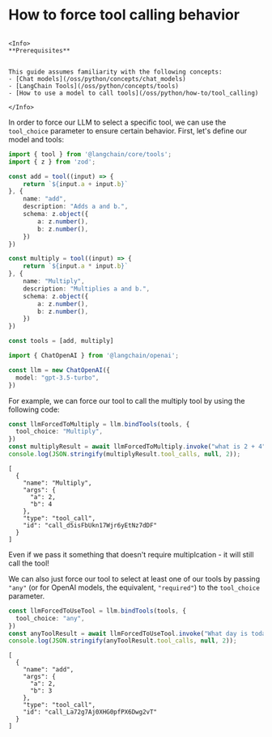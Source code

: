 # How to force tool calling behavior

```{=mdx}

<Info>
**Prerequisites**


This guide assumes familiarity with the following concepts:
- [Chat models](/oss/python/concepts/chat_models)
- [LangChain Tools](/oss/python/concepts/tools)
- [How to use a model to call tools](/oss/python/how-to/tool_calling)

</Info>

```
In order to force our LLM to select a specific tool, we can use the `tool_choice` parameter to ensure certain behavior. First, let's define our model and tools:


```typescript
import { tool } from '@langchain/core/tools';
import { z } from 'zod';

const add = tool((input) => {
    return `${input.a + input.b}`
}, {
    name: "add",
    description: "Adds a and b.",
    schema: z.object({
        a: z.number(),
        b: z.number(),
    })
})

const multiply = tool((input) => {
    return `${input.a * input.b}`
}, {
    name: "Multiply",
    description: "Multiplies a and b.",
    schema: z.object({
        a: z.number(),
        b: z.number(),
    })
})

const tools = [add, multiply]
```
```typescript
import { ChatOpenAI } from '@langchain/openai';

const llm = new ChatOpenAI({
  model: "gpt-3.5-turbo",
})
```

For example, we can force our tool to call the multiply tool by using the following code:


```typescript
const llmForcedToMultiply = llm.bindTools(tools, {
  tool_choice: "Multiply",
})
const multiplyResult = await llmForcedToMultiply.invoke("what is 2 + 4");
console.log(JSON.stringify(multiplyResult.tool_calls, null, 2));
```
```output
[
  {
    "name": "Multiply",
    "args": {
      "a": 2,
      "b": 4
    },
    "type": "tool_call",
    "id": "call_d5isFbUkn17Wjr6yEtNz7dDF"
  }
]
```
Even if we pass it something that doesn't require multiplcation - it will still call the tool!

We can also just force our tool to select at least one of our tools by passing `"any"` (or for OpenAI models, the equivalent, `"required"`) to the `tool_choice` parameter.


```typescript
const llmForcedToUseTool = llm.bindTools(tools, {
  tool_choice: "any",
})
const anyToolResult = await llmForcedToUseTool.invoke("What day is today?");
console.log(JSON.stringify(anyToolResult.tool_calls, null, 2));
```
```output
[
  {
    "name": "add",
    "args": {
      "a": 2,
      "b": 3
    },
    "type": "tool_call",
    "id": "call_La72g7Aj0XHG0pfPX6Dwg2vT"
  }
]
```
